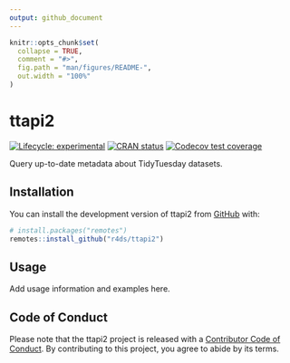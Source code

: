 ```yaml
---
output: github_document
---
```


<!-- README.md is generated from README.Rmd. Please edit that file -->

```r
knitr::opts_chunk$set(
  collapse = TRUE,
  comment = "#>",
  fig.path = "man/figures/README-",
  out.width = "100%"
)
```

# ttapi2

<!-- badges: start -->
[![Lifecycle: experimental](https://img.shields.io/badge/lifecycle-experimental-orange.svg)](https://lifecycle.r-lib.org/articles/stages.html#experimental)
[![CRAN status](https://www.r-pkg.org/badges/version/ttapi2)](https://CRAN.R-project.org/package=ttapi2)
[![Codecov test coverage](https://codecov.io/gh/r4ds/ttapi2/branch/main/graph/badge.svg)](https://app.codecov.io/gh/r4ds/ttapi2?branch=main)
<!-- badges: end -->

Query up-to-date metadata about TidyTuesday datasets.

## Installation

You can install the development version of ttapi2 from [GitHub](https://github.com/) with:

``` r
# install.packages("remotes")
remotes::install_github("r4ds/ttapi2")
```

## Usage

Add usage information and examples here.

## Code of Conduct

Please note that the ttapi2 project is released with a [Contributor Code of Conduct](https://r4ds.github.io/ttapi2/CODE_OF_CONDUCT.html). By contributing to this project, you agree to abide by its terms.
